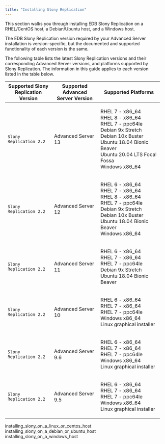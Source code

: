 ```yaml
---
title: "Installing Slony Replication"
---
```


<div id="installing_slony" class="registered_link"></div>

This section walks you through installing EDB Slony Replication on a RHEL/CentOS host, a Debian/Ubuntu host, and a Windows host.

The EDB Slony Replication version required by your Advanced Server installation is version-specific, but the documented and supported functionality of each version is the same.

The following table lists the latest Slony Replication versions and their corresponding Advanced Server versions, and platforms supported by Slony Replication. The information in this guide applies to each version listed in the table below.

<table><colgroup><col style="width: 30%" /><col style="width: 30%" /><col style="width: 40%" /></colgroup><thead><tr class="header"><th><strong>Supported Slony Replication Version</strong></th><th><strong>Supported Advanced Server Version</strong></th><th><strong>Supported Platforms</strong></th></tr></thead><tbody><tr class="odd"><td><code>Slony Replication 2.2</code></td><td>Advanced Server 13</td><td><p>RHEL 7 - x86_64<br />
RHEL 8 - x86_64<br />
RHEL 7 - ppc64le<br />
Debian 9x Stretch<br />
Debian 10x Buster<br />
Ubuntu 18.04 Bionic Beaver<br />
Ubuntu 20.04 LTS Focal Fossa<br />
Windows x86_64</p></td></tr><tr class="even"><td><code>Slony Replication 2.2</code></td><td>Advanced Server 12</td><td><p>RHEL 6 - x86_64<br />
RHEL 7 - x86_64<br />
RHEL 8 - x86_64<br />
RHEL 7 - ppc64le<br />
Debian 9x Stretch<br />
Debian 10x Buster<br />
Ubuntu 18.04 Bionic Beaver<br />
Windows x86_64</p></td></tr><tr class="odd"><td><code>Slony Replication 2.2</code></td><td>Advanced Server 11</td><td><p>RHEL 6 - x86_64<br />
RHEL 7 - x86_64<br />
RHEL 7 - ppc64le<br />
Debian 9x Stretch<br />
Ubuntu 18.04 Bionic Beaver</p></td></tr><tr class="even"><td><code>Slony Replication 2.2</code></td><td>Advanced Server 10</td><td><p>RHEL 6 - x86_64<br />
RHEL 7 - x86_64<br />
RHEL 7 - ppc64le<br />
Windows x86_64<br />
Linux graphical installer</p></td></tr><tr class="odd"><td><code>Slony Replication 2.2</code></td><td>Advanced Server 9.6</td><td><p>RHEL 6 - x86_64<br />
RHEL 7 - x86_64<br />
RHEL 7 - ppc64le<br />
Windows x86_64<br />
Linux graphical installer</p></td></tr><tr class="even"><td><code>Slony Replication 2.2</code></td><td>Advanced Server 9.5</td><td><p>RHEL 6 - x86_64<br />
RHEL 7 - x86_64<br />
RHEL 7 - ppc64le<br />
Windows x86_64<br />
Linux graphical installer</p></td></tr></tbody></table>

<div class="toctree" maxdepth="3">

installing_slony_on_a_linux_or_centos_host installing_slony_on_a_debian_or_ubuntu_host installing_slony_on_a_windows_host

</div>
